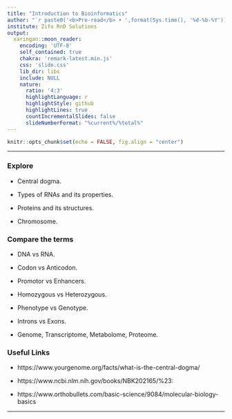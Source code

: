 ---
title: "Introduction to Bioinformatics"
author: "`r paste0('<b>Pre-read</b> • ',format(Sys.time(), '%d-%b-%Y'))`"
institute: Zifo RnD Solutions
output:
  xaringan::moon_reader:
    encoding: 'UTF-8'
    self_contained: true
    chakra: 'remark-latest.min.js'
    css: 'slide.css'
    lib_dir: libs
    include: NULL
    nature:
      ratio: '4:3'
      highlightLanguage: r
      highlightStyle: github
      highlightLines: true
      countIncrementalSlides: false
      slideNumberFormat: "%current%/%total%"
---

<!--------------- Only edit title, subtitle & author above this --------------->

```{r}
knitr::opts_chunk$set(echo = FALSE, fig.align = "center")
```

---

### Explore

   * Central dogma.
   
   * Types of RNAs and its properties.
   
   * Proteins and its structures.
   
   * Chromosome.
   
### Compare the terms

   * DNA vs RNA.
   
   * Codon vs Anticodon.
   
   * Promotor vs Enhancers.
   
   * Homozygous vs Heterozygous.
   
   * Phenotype vs Genotype.
   
   * Introns vs Exons.
   
   * Genome, Transcriptome, Metabolome, Proteome.
   
### Useful Links

   * https://www.yourgenome.org/facts/what-is-the-central-dogma/
   
   * https://www.ncbi.nlm.nih.gov/books/NBK202165/%23:
   
   * https://www.orthobullets.com/basic-science/9084/molecular-biology-basics
   
---
